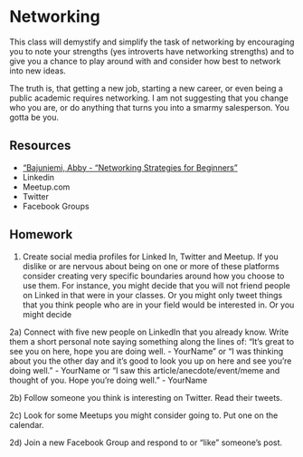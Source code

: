 # Networking 

This class will demystify and simplify the task of networking by encouraging you to note your strengths (yes introverts have networking strengths) and to give you a chance to play around with and consider how best to network into new ideas. 

The truth is, that getting a new job, starting a new career, or even being a public academic requires networking. I am not suggesting that you change who you are, or do anything that turns you into a smarmy salesperson. You gotta be you.  

## Resources 
- [“Bajuniemi, Abby - “Networking Strategies for Beginners”](https://code.likeagirl.io/networking-strategies-for-beginners-986fe0b3efdf) 
- Linkedin 
- Meetup.com 
- Twitter
- Facebook Groups 

## Homework 

 1) Create social media profiles for Linked In, Twitter and Meetup. If you dislike or are nervous about being on one or more of these platforms consider creating very specific boundaries around how you choose to use them.  For instance, you might decide that you will not friend people on Linked in that were in your classes. Or you might only tweet things that you think people who are in your field would be interested in. Or you might decide 
 
2a) Connect with five new people on LinkedIn that you already know. Write them a short personal note saying something along the lines of: “It’s great to see you on here, hope you are doing well. - YourName” or “I was thinking about you the other day and it’s good to look you up on here and see you’re doing well.” - YourName or “I saw this article/anecdote/event/meme and thought of you. Hope you’re doing well.” - YourName 

2b) Follow someone you think is interesting on Twitter. Read their tweets. 

2c) Look for some Meetups you might consider going to. Put one on the calendar. 

2d) Join a new Facebook Group and respond to or “like” someone’s post. 


